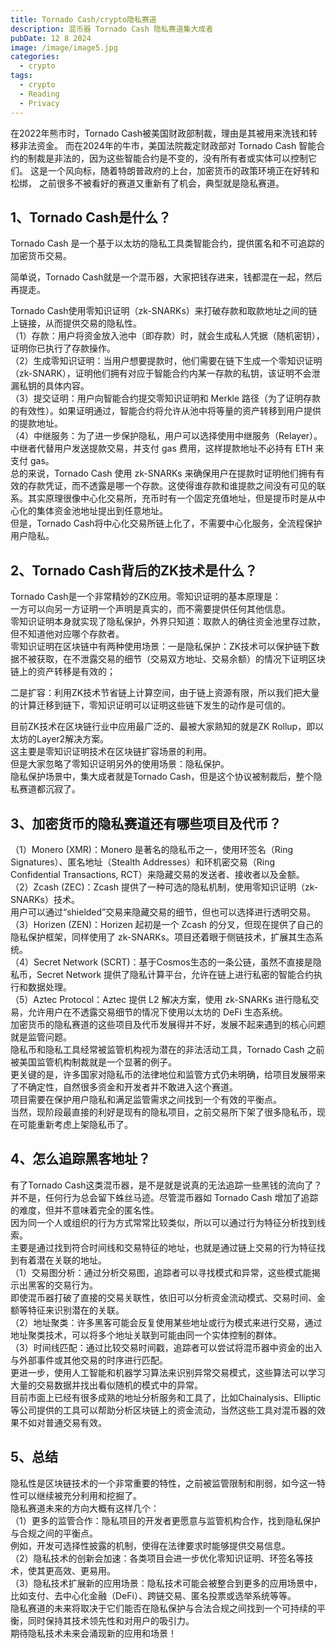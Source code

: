 ```yaml
---
title: Tornado Cash/crypto隐私赛道
description: 混币器 Tornado Cash 隐私赛道集大成者
pubDate: 12 8 2024
image: /image/image5.jpg
categories:
  - crypto
tags:
  - crypto
  - Reading
  - Privacy
---
```



在2022年熊市时，Tornado Cash被美国财政部制裁，理由是其被用来洗钱和转移非法资金。
而在2024年的牛市，美国法院裁定财政部对 Tornado Cash 智能合约的制裁是非法的，因为这些智能合约是不变的，没有所有者或实体可以控制它们。
这是一个风向标，随着特朗普政府的上台，加密货币的政策环境正在好转和松绑，
之前很多不被看好的赛道又重新有了机会，典型就是隐私赛道。
## 1、Tornado Cash是什么？
Tornado Cash 是一个基于以太坊的隐私工具类智能合约，提供匿名和不可追踪的加密货币交易。  

简单说，Tornado Cash就是一个混币器，大家把钱存进来，钱都混在一起，然后再提走。  

Tornado Cash使用零知识证明（zk-SNARKs）来打破存款和取款地址之间的链上链接，从而提供交易的隐私性。  
（1）存款：用户将资金放入池中（即存款）时，就会生成私人凭据（随机密钥），证明你已执行了存款操作。  
（2）生成零知识证明：当用户想要提款时，他们需要在链下生成一个零知识证明（zk-SNARK），证明他们拥有对应于智能合约内某一存款的私钥，该证明不会泄漏私钥的具体内容。  
（3）提交证明：用户向智能合约提交零知识证明和 Merkle 路径（为了证明存款的有效性）。如果证明通过，智能合约将允许从池中将等量的资产转移到用户提供的提款地址。  
（4）中继服务：为了进一步保护隐私，用户可以选择使用中继服务（Relayer）。中继者代替用户发送提款交易，并支付 gas 费用，这样提款地址不必持有 ETH 来支付 gas。  
总的来说，Tornado Cash 使用 zk-SNARKs 来确保用户在提款时证明他们拥有有效的存款凭证，而不透露是哪一个存款。这使得谁存款和谁提款之间没有可见的联系。其实原理很像中心化交易所，充币时有一个固定充值地址，但是提币时是从中心化的集体资金池地址提出到任意地址。  
但是，Tornado Cash将中心化交易所链上化了，不需要中心化服务，全流程保护用户隐私。  

## 2、Tornado Cash背后的ZK技术是什么？
Tornado Cash是一个非常精妙的ZK应用。零知识证明的基本原理是：  
一方可以向另一方证明一个声明是真实的，而不需要提供任何其他信息。  
零知识证明本身就实现了隐私保护，外界只知道：取款人的确往资金池里存过款，但不知道他对应哪个存款者。  
零知识证明在区块链中有两种使用场景：一是隐私保护：ZK技术可以保护链下数据不被获取，在不泄露交易的细节（交易双方地址、交易余额）的情况下证明区块链上的资产转移是有效的；  
  
二是扩容：利用ZK技术节省链上计算空间，由于链上资源有限，所以我们把大量的计算迁移到链下，零知识证明可以证明这些链下发生的动作是可信的。  
  
目前ZK技术在区块链行业中应用最广泛的、最被大家熟知的就是ZK Rollup，即以太坊的Layer2解决方案。  
这主要是零知识证明技术在区块链扩容场景的利用。  
但是大家忽略了零知识证明另外的使用场景：隐私保护。  
隐私保护场景中，集大成者就是Tornado Cash，但是这个协议被制裁后，整个隐私赛道都沉寂了。
## 3、加密货币的隐私赛道还有哪些项目及代币？
（1）Monero (XMR)：Monero 是著名的隐私币之一，使用环签名（Ring Signatures）、匿名地址（Stealth Addresses）和环机密交易（Ring Confidential Transactions, RCT）来隐藏交易的发送者、接收者以及金额。  
（2）Zcash (ZEC)：Zcash 提供了一种可选的隐私机制，使用零知识证明（zk-SNARKs）技术。  
用户可以通过“shielded”交易来隐藏交易的细节，但也可以选择进行透明交易。  
（3）Horizen (ZEN)：Horizen 起初是一个 Zcash 的分叉，但现在提供了自己的隐私保护框架，同样使用了 zk-SNARKs。项目还着眼于侧链技术，扩展其生态系统。  
（4）Secret Network (SCRT)：基于Cosmos生态的一条公链，虽然不直接是隐私币，Secret Network 提供了隐私计算平台，允许在链上进行私密的智能合约执行和数据处理。  
（5）Aztec Protocol：Aztec 提供 L2 解决方案，使用 zk-SNARKs 进行隐私交易，允许用户在不透露交易细节的情况下使用以太坊的 DeFi 生态系统。  
加密货币的隐私赛道的这些项目及代币发展得并不好，发展不起来遇到的核心问题就是监管问题。  
隐私币和隐私工具经常被监管机构视为潜在的非法活动工具，Tornado Cash 之前被美国监管机构制裁就是一个显著的例子。  
更关键的是，许多国家对隐私币的法律地位和监管方式仍未明确，给项目发展带来了不确定性，自然很多资金和开发者并不敢进入这个赛道。  
项目需要在保护用户隐私和满足监管需求之间找到一个有效的平衡点。  
当然，现阶段最直接的利好是现有的隐私项目，之前交易所下架了很多隐私币，现在可能重新考虑上架隐私币了。
## 4、怎么追踪黑客地址？
有了Tornado Cash这类混币器，是不是就是说真的无法追踪一些黑钱的流向了？  
并不是，任何行为总会留下蛛丝马迹。尽管混币器如 Tornado Cash 增加了追踪的难度，但并不意味着完全的匿名性。  
因为同一个人或组织的行为方式常常比较类似，所以可以通过行为特征分析找到线索。  
主要是通过找到符合时间线和交易特征的地址，也就是通过链上交易的行为特征找到有着潜在关联的地址。  
（1）交易图分析：通过分析交易图，追踪者可以寻找模式和异常，这些模式能揭示出黑客的交易行为。  
即使混币器打破了直接的交易关联性，依旧可以分析资金流动模式、交易时间、金额等特征来识别潜在的关联。  
（2）地址聚类：许多黑客可能会反复使用某些地址或行为模式来进行交易，通过地址聚类技术，可以将多个地址关联到可能由同一个实体控制的群体。  
（3）时间线匹配：通过比较交易时间戳，追踪者可以尝试将混币器中资金的出入与外部事件或其他交易的时序进行匹配。  
更进一步，使用人工智能和机器学习算法来识别异常交易模式，这些算法可以学习大量的交易数据并找出看似随机的模式中的异常。  
目前市面上已经有很多成熟的地址分析服务和工具了，比如Chainalysis、Elliptic 等公司提供的工具可以帮助分析区块链上的资金流动，当然这些工具对混币器的效果不如对普通交易有效。
## 5、总结
隐私性是区块链技术的一个非常重要的特性，之前被监管限制和削弱，如今这一特性可以继续被充分利用和挖掘了。  
隐私赛道未来的方向大概有这样几个：  
（1）更多的监管合作：隐私项目的开发者更愿意与监管机构合作，找到隐私保护与合规之间的平衡点。  
例如，开发可选择性披露的机制，使得在法律要求时能够提供交易信息。  
（2）隐私技术的创新会加速：各类项目会进一步优化零知识证明、环签名等技术，使其更高效、更易用。  
（3）隐私技术扩展新的应用场景：隐私技术可能会被整合到更多的应用场景中，比如支付、去中心化金融（DeFi）、跨链交易、匿名投票或选举系统等等。  
隐私赛道的未来将取决于它们能否在隐私保护与合法合规之间找到一个可持续的平衡，同时保持其技术领先性和对用户的吸引力。  
期待隐私技术未来会涌现新的应用和场景！

